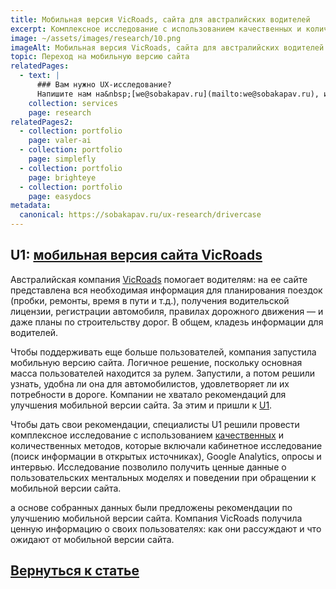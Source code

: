 ```yaml
---
title: Мобильная версия VicRoads, сайта для австралийских водителей
excerpt: Комплексное исследование с использованием качественных и количественных методов позволило получить ценные данные о пользовательских ментальных моделях и поведении при обращении к мобильной версии сайта
image: ~/assets/images/research/10.png
imageAlt: Мобильная версия VicRoads, сайта для австралийских водителей
topic: Переход на мобильную версию сайта
relatedPages:
  - text: |
      ### Вам нужно UX-исследование?
      Напишите нам на&nbsp;[we@sobakapav.ru](mailto:we@sobakapav.ru), и мы проведем для вас [исследование пользователей](/services/research).
    collection: services
    page: research
relatedPages2:
  - collection: portfolio
    page: valer-ai
  - collection: portfolio
    page: simplefly
  - collection: portfolio
    page: brighteye
  - collection: portfolio
    page: easydocs
metadata:
  canonical: https://sobakapav.ru/ux-research/drivercase
---
```



## U1: [мобильная версия сайта VicRoads](http://www.u1group.com/_embeds/case_study/vicroads?site-call=1)

Австралийская компания [VicRoads](https://www.vicroads.vic.gov.au) помогает водителям: на ее сайте представлена вся необходимая информация для планирования поездок (пробки, ремонты, время в пути и т.д.), получения водительской лицензии, регистрации автомобиля, правилах дорожного движения — и даже планы по строительству дорог. В общем, кладезь информации для водителей. 

Чтобы поддерживать еще больше пользователей, компания запустила мобильную версию сайта. Логичное решение, поскольку основная масса пользователей находится за рулем. Запустили, а потом решили узнать, удобна ли она для автомобилистов, удовлетворяет ли их потребности в дороге. Компании не хватало рекомендаций для улучшения мобильной версии сайта. За этим и пришли к [U1](http://www.u1group.com).

Чтобы дать свои рекомендации, специалисты U1 решили провести комплексное исследование с использованием [качественных](https://sobakapav.ru/publications/qualitative-methods-in-ux-studies) и количественных методов, которые включали кабинетное исследование (поиск информации в открытых источниках), Google Analytics, опросы и интервью. Исследование позволило получить ценные данные о пользовательских ментальных моделях и поведении при обращении к мобильной версии сайта.

а основе собранных данных были предложены рекомендации по улучшению мобильной версии сайта. Компания VicRoads получила ценную информацию о своих пользователях: как они рассуждают и что ожидают от мобильной версии сайта.

## [Вернуться к статье](/ux-research/#case3)
